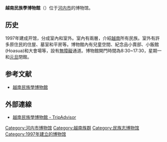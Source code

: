 {{no footnotes|time=2014-07-22T16:00:51+00:00}}
{{refimprove|time=2014-07-22T16:00:51+00:00}}
'''越南民族學博物館'''（{{vie|v=Bảo tàng Dân tộc học Việt Nam|hn=寶藏民族學越南}}）位于[[河内市|河内市]]的博物馆。

==历史==
1997年建成开馆，分成室內和室外。室內有兩層，介紹[[越南|越南]]所有民族。室外有許多原住民的住屋、墓室和平房等。博物館內有兒童空間、紀念品小賣部、小飯館(Hoasua)和大會場等，設有[[無障礙|無障礙]]通道。博物館開門時間為8:30~17:30，星期一和[[元旦|元旦]]閉館。

== 参考文献 ==
*[https://web.archive.org/web/20131031195244/http://www.vme.org.vn/aboutus_history.asp 越南民族學博物館]

== 外部連線 ==
*[http://www.tripadvisor.com.tw/Attraction_Review-g293924-d447352-Reviews-Vietnam_Museum_of_Ethnology-Hanoi.html 越南民族學博物館 - TripAdvisor] {{Wayback|url=http://www.tripadvisor.com.tw/Attraction_Review-g293924-d447352-Reviews-Vietnam_Museum_of_Ethnology-Hanoi.html |date=20131202234812 }}

{{Hanoi Tourism}}
{{博物館小作品}}

[[Category:河内市博物馆|Category:河内市博物馆]]
[[Category:越南族群|Category:越南族群]]
[[Category:民族志博物馆|Category:民族志博物馆]]
[[Category:1997年建立的博物馆|Category:1997年建立的博物馆]]